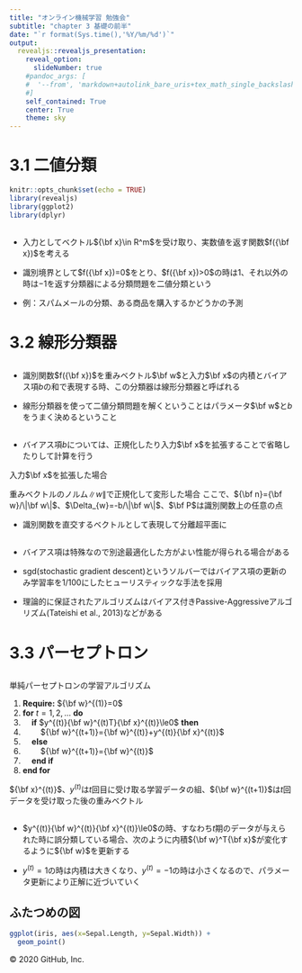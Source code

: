 ---
title: "オンライン機械学習 勉強会"
subtitle: "chapter 3 基礎の前半"
date: "`r format(Sys.time(),'%Y/%m/%d')`"
output:
  revealjs::revealjs_presentation:
    reveal_option:
      slideNumber: true
    #pandoc_args: [
    #  '--from', 'markdown+autolink_bare_uris+tex_math_single_backslash-implicit_figures'
    #]
    self_contained: True
    center: True
    theme: sky
---

# 3.1 二値分類

```{=html}
<style type="text/css">
  .reveal h1,
  .reveal h2,
  .reveal h3,
  .reveal h4,
  .reveal h5,
  .reveal h6 {
    text-transform: none;
  }
</style>
```
```{r setup, include=FALSE}
knitr::opts_chunk$set(echo = TRUE)
library(revealjs)
library(ggplot2)
library(dplyr)
```

## 

-   入力としてベクトル${\bf x}\in R^m$を受け取り、実数値を返す関数$f({\bf x})$を考える

-   識別境界として$f({\bf x})=0$をとり、$f({\bf x})>0$の時は$1$、それ以外の時は$-1$を返す分類器による分類問題を二値分類という

```{=tex}
\begin{equation}
y=sign(f({\bf x}))
\end{equation}
```
-   例：スパムメールの分類、ある商品を購入するかどうかの予測

# 3.2 線形分類器

## 

- 識別関数$f({\bf x})$を重みベクトル$\bf w$と入力$\bf x$の内積とバイアス項$b$の和で表現する時、この分類器は線形分類器と呼ばれる

\begin{equation}
f({\bf x})={\bf w}^T{\bf x}+b
\end{equation}

- 線形分類器を使って二値分類問題を解くということはパラメータ$\bf w$と$b$をうまく決めるということ

##
- バイアス項$b$については、正規化したり入力$\bf x$を拡張することで省略したりして計算を行う

入力$\bf x$を拡張した場合
\begin{equation}
f({\bf x})={\bf w}^T{\bf x}=0
\end{equation}

重みベクトルのノルム$\|w\|$で正規化して変形した場合
\begin{equation}
f({\bf x})={\bf n}^T{\bf x}-\Delta_{w}={\bf n}^T({\bf x}-{\bf P})=0
\end{equation}
ここで、${\bf n}={\bf w}/\|\bf w\|$、$\Delta_{w}=-b/\|\bf w\|$、$\bf P$は識別関数上の任意の点

- 識別関数を直交するベクトルとして表現して分離超平面に

##
- バイアス項は特殊なので別途最適化した方がよい性能が得られる場合がある

- sgd(stochastic gradient descent)というソルバーではバイアス項の更新のみ学習率を$1/100$にしたヒューリスティックな手法を採用

- 理論的に保証されたアルゴリズムはバイアス付きPassive-Aggressiveアルゴリズム(Tateishi et al., 2013)などがある

# 3.3 パーセプトロン

##
単純パーセプトロンの学習アルゴリズム  

1. **Require:** ${\bf w}^{(1)}=0$
2. **for** $t=1,2,...$ **do**
3. \ \ \ \ **if** $y^{(t)}{\bf w}^{(t)T}{\bf x}^{(t)}\le0$ **then**
4. \ \ \ \ \ \ \ \ ${\bf w}^{(t+1)}={\bf w}^{(t)}+y^{(t)}{\bf x}^{(t)}$
5. \ \ \ \ **else**
6. \ \ \ \ \ \ \ \ ${\bf w}^{(t+1)}={\bf w}^{(t)}$
7. \ \ \ \ **end if**
8. **end for**

${\bf x}^{(t)}$、$y^{(t)}$は$t$回目に受け取る学習データの組、${\bf w}^{(t+1)}$は$t$回データを受け取った後の重みベクトル

##
- $y^{(t)}{\bf w}^{(t)}{\bf x}^{(t)}\le0$の時、すなわち$t$期のデータが与えられた時に誤分類している場合、次のように内積${\bf w}^T{\bf x}$が変化するように${\bf w}$を更新する

\begin{equation}
{\bf w}^{(t+1)T}{\bf x}^{(t)}-{\bf w}^{(t)T}{\bf x}^{(t)}=y^{(t)}{\bf x}^{(t)T}{\bf x}^{(t)}
\end{equation}

- $y^{(t)}=1$の時は内積は大きくなり、$y^{(t)}=-1$の時は小さくなるので、パラメータ更新により正解に近づいていく

## ふたつめの図

```{r}
ggplot(iris, aes(x=Sepal.Length, y=Sepal.Width)) +
  geom_point()
```

© 2020 GitHub, Inc.
